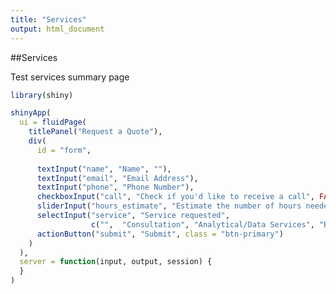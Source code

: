 ```yaml
---
title: "Services"
output: html_document
---
```


##Services

Test services summary page



```r

library(shiny)

shinyApp(
  ui = fluidPage(
    titlePanel("Request a Quote"),
    div(
      id = "form",
      
      textInput("name", "Name", ""),
      textInput("email", "Email Address"),
      textInput("phone", "Phone Number"),
      checkboxInput("call", "Check if you'd like to receive a call", FALSE),
      sliderInput("hours_estimate", "Estimate the number of hours needed", 0, 50, 1, ticks = TRUE),
      selectInput("service", "Service requested",
                  c("",  "Consultation", "Analytical/Data Services", "Both")),
      actionButton("submit", "Submit", class = "btn-primary")
    )
  ),
  server = function(input, output, session) {
  }
)

```